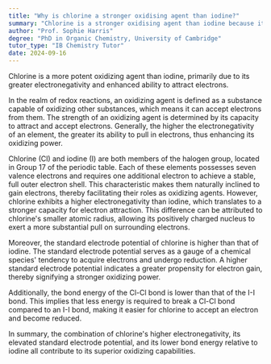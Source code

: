 ```yaml
---
title: "Why is chlorine a stronger oxidising agent than iodine?"
summary: "Chlorine is a stronger oxidising agent than iodine because it has a higher electronegativity and a stronger ability to attract electrons."
author: "Prof. Sophie Harris"
degree: "PhD in Organic Chemistry, University of Cambridge"
tutor_type: "IB Chemistry Tutor"
date: 2024-09-16
---
```


Chlorine is a more potent oxidizing agent than iodine, primarily due to its greater electronegativity and enhanced ability to attract electrons.

In the realm of redox reactions, an oxidizing agent is defined as a substance capable of oxidizing other substances, which means it can accept electrons from them. The strength of an oxidizing agent is determined by its capacity to attract and accept electrons. Generally, the higher the electronegativity of an element, the greater its ability to pull in electrons, thus enhancing its oxidizing power.

Chlorine (Cl) and iodine (I) are both members of the halogen group, located in Group 17 of the periodic table. Each of these elements possesses seven valence electrons and requires one additional electron to achieve a stable, full outer electron shell. This characteristic makes them naturally inclined to gain electrons, thereby facilitating their roles as oxidizing agents. However, chlorine exhibits a higher electronegativity than iodine, which translates to a stronger capacity for electron attraction. This difference can be attributed to chlorine's smaller atomic radius, allowing its positively charged nucleus to exert a more substantial pull on surrounding electrons.

Moreover, the standard electrode potential of chlorine is higher than that of iodine. The standard electrode potential serves as a gauge of a chemical species' tendency to acquire electrons and undergo reduction. A higher standard electrode potential indicates a greater propensity for electron gain, thereby signifying a stronger oxidizing power.

Additionally, the bond energy of the Cl-Cl bond is lower than that of the I-I bond. This implies that less energy is required to break a Cl-Cl bond compared to an I-I bond, making it easier for chlorine to accept an electron and become reduced.

In summary, the combination of chlorine's higher electronegativity, its elevated standard electrode potential, and its lower bond energy relative to iodine all contribute to its superior oxidizing capabilities.
    